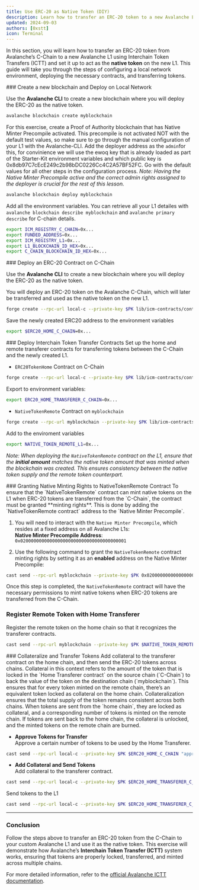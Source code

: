 ```yaml
---
title: Use ERC-20 as Native Token (DIY)
description: Learn how to transfer an ERC-20 token to a new Avalanche L1 and use it as a native token via ICTT.
updated: 2024-09-03
authors: [0xstt]
icon: Terminal
---
```


In this section, you will learn how to transfer an ERC-20 token from Avalanche’s C-Chain to a new Avalanche L1 using Interchain Token Transfers (ICTT) and set it up to act as the **native token** on the new L1. This guide will take you through the steps of configuring a local network environment, deploying the necessary contracts, and transferring tokens.


<Steps>
<Step>
### Create a new blockchain and Deploy on Local Network

Use the **Avalanche CLI** to create a new blockchain where you will deploy the ERC-20 as the native token.


```bash
avalanche blockchain create myblockchain  
```
For this exercise, create a Proof of Authority blockchain that has Native Minter Precompile activated. This precompile is not activated NOT with the default test values, so make sure to go through the manual configuration of your L1 with the Avalanche-CLI. Add the deployer address as the `admin`for this, for convinience we will use the ewoq key that is already loaded as part of the Starter-Kit environment variables and which public key is 0x8db97C7cEcE249c2b98bDC0226Cc4C2A57BF52FC. Go with the default values for all other steps in the configuration process.
_Note: Having the Native Minter Precompile active and the correct admin rights assigned to the deployer is crucial for the rest of this lesson._

```bash
avalanche blockchain deploy myblockchain
```
Add all the environment variables. You can retrieve all your L1 detailes with `avalanche blockchain describe myblockchain` and `avalanche primary describe` for C-chain details.
```bash
export ICM_REGISTRY_C_CHAIN=0x...
export FUNDED_ADDRESS=0x...
export ICM_REGISTRY_L1=0x...
export L1_BLOCKCHAIN_ID_HEX=0x...
export C_CHAIN_BLOCKCHAIN_ID_HEX=0x...
```

</Step>
<Step>
### Deploy an ERC-20 Contract on C-Chain

Use the **Avalanche CLI** to create a new blockchain where you will deploy the ERC-20 as the native token.

You will deploy an ERC-20 token on the Avalanche C-Chain, which will later be transferred and used as the native token on the new L1.

```bash
forge create --rpc-url local-c --private-key $PK lib/icm-contracts/contracts/ictt/mocks/ExampleERC20Decimals.sol:ExampleERC20Decimals --constructor-args 18 --broadcast
```

Save the newly created ERC20 address to the environment variables

```bash
export $ERC20_HOME_C_CHAIN=0x...
```

</Step>
<Step>
### Deploy Interchain Token Transfer Contracts
Set up the home and remote transferer contracts for transferring tokens between the C-Chain and the newly created L1.

- `ERC20TokenHome` Contract on C-Chain  
```bash
forge create --rpc-url local-c --private-key $PK lib/icm-contracts/contracts/ictt/TokenHome/ERC20TokenHome.sol:ERC20TokenHome --constructor-args $ICM_REGISTRY_C_CHAIN $FUNDED_ADDRESS $ERC20_HOME_C_CHAIN 18 --broadcast
```

Export to environment variables:

```bash
export ERC20_HOME_TRANSFERER_C_CHAIN=0x...
``` 

- `NativeTokenRemote` Contract on `myblockchain` 
```bash 
forge create --rpc-url myblockchain --private-key $PK lib/icm-contracts/contracts/ictt/TokenRemote/NativeTokenRemote.sol:NativeTokenRemote --constructor-args "($ICM_REGISTRY_L1, $FUNDED_ADDRESS, $C_CHAIN_BLOCKCHAIN_ID_HEX, $ERC20_HOME_TRANSFERER_C_CHAIN, 18)" "EXMP.b" 100000000000000000000 0 false 0 --broadcast
```

Add to the enviroment variables 

```bash
export NATIVE_TOKEN_REMOTE_L1=0x...
```

_Note: When deploying the `NativeTokenRemote` contract on the L1, ensure that the **initial amount** matches the native token amount that was minted when the blockchain was created. This ensures consistency between the native token supply and the remote token counterpart._

</Step>
<Step>
### Granting Native Minting Rights to NativeTokenRemote Contract
To ensure that the `NativeTokenRemote` contract can mint native tokens on the L1 when ERC-20 tokens are transferred from the `C-Chain`, the contract must be granted **minting rights**. This is done by adding the `NativeTokenRemote contract` address to the `Native Minter Precompile`.

1. You will need to interact with the `Native Minter Precompile`, which resides at a fixed address on all Avalanche L1s:  
**Native Minter Precompile Address**: `0x0200000000000000000000000000000000000001`
     
2. Use the following command to grant the `NativeTokenRemote` contract minting rights by setting it as an **enabled** address on the Native Minter Precompile:
  
```bash
cast send --rpc-url myblockchain --private-key $PK 0x0200000000000000000000000000000000000001 "setEnabled(address)" $NATIVE_TOKEN_REMOTE_L1
```
Once this step is completed, the `NativeTokenRemote` contract will have the necessary permissions to mint native tokens when ERC-20 tokens are transferred from the C-Chain.
</Step>
<Step>
### Register Remote Token with Home Transferer
Register the remote token on the home chain so that it recognizes the transferer contracts.

```bash 
cast send --rpc-url myblockchain --private-key $PK $NATIVE_TOKEN_REMOTE_L1 "registerWithHome((address, uint256))" "(0x0000000000000000000000000000000000000000, 0)"
```
</Step>
<Step>
### Collateralize and Transfer Tokens
Add collateral to the transferer contract on the home chain, and then send the ERC-20 tokens across chains.

<Accordions>
<Accordion title="What is Collateral?">
Collateral in this context refers to the amount of the token that is locked in the `Home Transferer contract` on the source chain (`C-Chain`) to back the value of the token on the destination chain (`myblockchain`). This ensures that for every token minted on the remote chain, there’s an equivalent token locked as collateral on the home chain.
</Accordion>
<Accordion title="Why is Collateral Important?">
Collateralization ensures that the total supply of the token remains consistent across both chains. When tokens are sent from the `home chain`, they are locked as collateral, and a corresponding number of tokens is minted on the remote chain. If tokens are sent back to the home chain, the collateral is unlocked, and the minted tokens on the remote chain are burned.
</Accordion>
</Accordions>

- **Approve Tokens for Transfer**  
Approve a certain number of tokens to be used by the Home Transferer. 

```bash  
cast send --rpc-url local-c --private-key $PK $ERC20_HOME_C_CHAIN "approve(address, uint256)" $ERC20_HOME_TRANSFERER_C_CHAIN 2000000000000000000000
```

- **Add Collateral and Send Tokens**  
Add collateral to the transferer contract.
```bash 
cast send --rpc-url local-c --private-key $PK $ERC20_HOME_TRANSFERER_C_CHAIN "addCollateral(bytes32, address, uint256)" $L1_BLOCKCHAIN_ID_HEX $NATIVE_TOKEN_REMOTE_L1 100000000000000000000
```
Send tokens to the L1
```bash 
cast send --rpc-url local-c --private-key $PK $ERC20_HOME_TRANSFERER_C_CHAIN "send((bytes32, address, address, address, uint256, uint256, uint256, address), uint256)" "(${L1_BLOCKCHAIN_ID_HEX}, ${NATIVE_TOKEN_REMOTE_L1}, ${FUNDED_ADDRESS}, ${ERC20_HOME_C_CHAIN}, 0, 0, 250000, 0x0000000000000000000000000000000000000000)" 1000000000000000000000
```
</Step>
</Steps>

---

### Conclusion

Follow the steps above to transfer an ERC-20 token from the C-Chain to your custom Avalanche L1 and use it as the native token. This exercise will demonstrate how Avalanche’s **Interchain Token Transfer (ICTT)** system works, ensuring that tokens are properly locked, transferred, and minted across multiple chains.

For more detailed information, refer to the [official Avalanche ICTT documentation](/academy/interchain-token-transfer).
